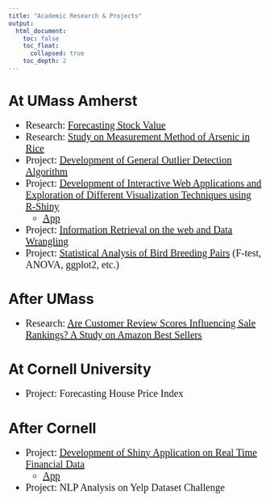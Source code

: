 ```yaml
---
title: "Academic Research & Projects"
output: 
  html_document:
    toc: false
    toc_float: 
      collapsed: true
    toc_depth: 2
---
```

<style>
ul {font-family: Times New Roman; font-size: 20px;}
</style>

<div id="backhome"><a href="index.html"><i class="fa fa-home"></i></a></div>

# At UMass Amherst
- <i class="fa fa-book"></i> Research: [Forecasting Stock Value](Projects & Researches/Forecasting_Stock_Value.html)
- <i class="fa fa-book"></i> Research: [Study on Measurement Method of Arsenic in Rice](Projects & Researches/Arsenic_Measurement.html)
- <i class="fa fa-calendar-check-o"></i> Project: [Development of General Outlier Detection Algorithm](Projects & Researches/Outlier_Detection.html)
- <i class="fa fa-calendar-check-o"></i> Project: [Development of Interactive Web Applications and Exploration of Different Visualization Techniques using R-Shiny](Projects & Researches/Interactive_Web_App.html)
    - <i class="fa fa-hand-o-right"></i> [App](https://harrylu95.shinyapps.io/World_Facts/)
- <i class="fa fa-calendar-check-o"></i> Project: [Information Retrieval on the web and Data Wrangling](Projects & Researches/Web_Data_Wrangling.html)
- <i class="fa fa-calendar-check-o"></i> Project: [Statistical Analysis of Bird Breeding Pairs](Projects & Researches/Bird_Breeding_Pairs.html) (F-test, ANOVA, ggplot2, etc.)

# After UMass
- <i class="fa fa-book"></i> Research: [Are Customer Review Scores Influencing Sale Rankings? A Study on Amazon Best Sellers](Projects & Researches/Amazon_s_Secret.html)

# At Cornell University
- <i class="fa fa-calendar-check-o"></i> Project: Forecasting House Price Index

# After Cornell
- <i class="fa fa-calendar-check-o"></i> Project: [Development of Shiny Application on Real Time Financial Data](Projects & Researches/Yahoo_Finance_Data_documentation.html)
    - <i class="fa fa-hand-o-right"></i> [App](https://harrylu95.shinyapps.io/Yahoo_Finance_Data_v2/)
- <i class="fa fa-calendar-check-o"></i> Project: NLP Analysis on Yelp Dataset Challenge

